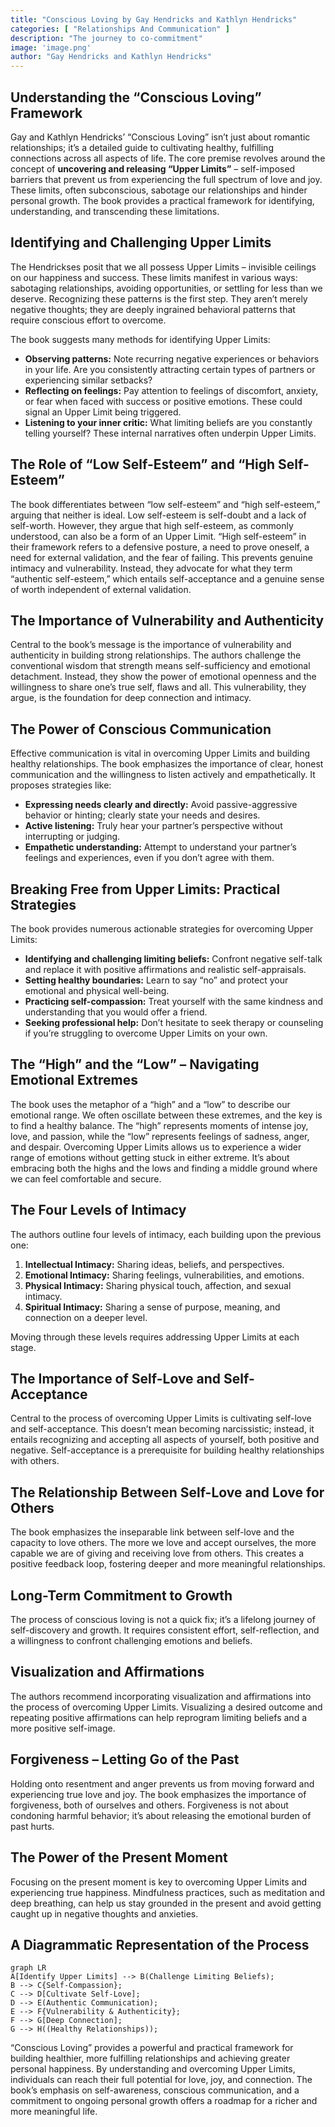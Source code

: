 ```yaml
---
title: "Conscious Loving by Gay Hendricks and Kathlyn Hendricks"
categories: [ "Relationships And Communication" ]
description: "The journey to co-commitment"
image: 'image.png'
author: "Gay Hendricks and Kathlyn Hendricks"
---
```

## Understanding the "Conscious Loving" Framework

Gay and Kathlyn Hendricks' "Conscious Loving" isn't just about romantic relationships; it's a detailed guide to cultivating healthy, fulfilling connections across all aspects of life. The core premise revolves around the concept of **uncovering and releasing "Upper Limits"** – self-imposed barriers that prevent us from experiencing the full spectrum of love and joy.  These limits, often subconscious, sabotage our relationships and hinder personal growth. The book provides a practical framework for identifying, understanding, and transcending these limitations.


## Identifying and Challenging Upper Limits

The Hendrickses posit that we all possess Upper Limits – invisible ceilings on our happiness and success. These limits manifest in various ways: sabotaging relationships, avoiding opportunities, or settling for less than we deserve. Recognizing these patterns is the first step. They aren't merely negative thoughts; they are deeply ingrained behavioral patterns that require conscious effort to overcome.

The book suggests many methods for identifying Upper Limits:

* **Observing patterns:** Note recurring negative experiences or behaviors in your life. Are you consistently attracting certain types of partners or experiencing similar setbacks?
* **Reflecting on feelings:** Pay attention to feelings of discomfort, anxiety, or fear when faced with success or positive emotions. These could signal an Upper Limit being triggered.
* **Listening to your inner critic:** What limiting beliefs are you constantly telling yourself?  These internal narratives often underpin Upper Limits.


## The Role of "Low Self-Esteem" and "High Self-Esteem"

The book differentiates between "low self-esteem" and "high self-esteem," arguing that neither is ideal.  Low self-esteem is self-doubt and a lack of self-worth.  However, they argue that high self-esteem, as commonly understood, can also be a form of an Upper Limit.  "High self-esteem" in their framework refers to a defensive posture, a need to prove oneself, a need for external validation, and the fear of failing.  This prevents genuine intimacy and vulnerability.  Instead, they advocate for what they term "authentic self-esteem," which entails self-acceptance and a genuine sense of worth independent of external validation.


##  The Importance of Vulnerability and Authenticity

Central to the book's message is the importance of vulnerability and authenticity in building strong relationships. The authors challenge the conventional wisdom that strength means self-sufficiency and emotional detachment. Instead, they show the power of emotional openness and the willingness to share one's true self, flaws and all. This vulnerability, they argue, is the foundation for deep connection and intimacy.


##  The Power of Conscious Communication

Effective communication is vital in overcoming Upper Limits and building healthy relationships.  The book emphasizes the importance of clear, honest communication and the willingness to listen actively and empathetically. It proposes strategies like:

* **Expressing needs clearly and directly:**  Avoid passive-aggressive behavior or hinting; clearly state your needs and desires.
* **Active listening:** Truly hear your partner’s perspective without interrupting or judging.
* **Empathetic understanding:** Attempt to understand your partner's feelings and experiences, even if you don't agree with them.


##  Breaking Free from Upper Limits: Practical Strategies

The book provides numerous actionable strategies for overcoming Upper Limits:

* **Identifying and challenging limiting beliefs:**  Confront negative self-talk and replace it with positive affirmations and realistic self-appraisals.
* **Setting healthy boundaries:**  Learn to say "no" and protect your emotional and physical well-being.
* **Practicing self-compassion:**  Treat yourself with the same kindness and understanding that you would offer a friend.
* **Seeking professional help:**  Don't hesitate to seek therapy or counseling if you're struggling to overcome Upper Limits on your own.


## The "High" and the "Low" – Navigating Emotional Extremes

The book uses the metaphor of a "high" and a "low" to describe our emotional range.  We often oscillate between these extremes, and the key is to find a healthy balance.  The "high" represents moments of intense joy, love, and passion, while the "low" represents feelings of sadness, anger, and despair.  Overcoming Upper Limits allows us to experience a wider range of emotions without getting stuck in either extreme.  It's about embracing both the highs and the lows and finding a middle ground where we can feel comfortable and secure.


##  The Four Levels of Intimacy

The authors outline four levels of intimacy, each building upon the previous one:

1. **Intellectual Intimacy:** Sharing ideas, beliefs, and perspectives.
2. **Emotional Intimacy:** Sharing feelings, vulnerabilities, and emotions.
3. **Physical Intimacy:**  Sharing physical touch, affection, and sexual intimacy.
4. **Spiritual Intimacy:**  Sharing a sense of purpose, meaning, and connection on a deeper level.

Moving through these levels requires addressing Upper Limits at each stage.


##  The Importance of Self-Love and Self-Acceptance

Central to the process of overcoming Upper Limits is cultivating self-love and self-acceptance. This doesn't mean becoming narcissistic; instead, it entails recognizing and accepting all aspects of yourself, both positive and negative.  Self-acceptance is a prerequisite for building healthy relationships with others.


##  The Relationship Between Self-Love and Love for Others

The book emphasizes the inseparable link between self-love and the capacity to love others.  The more we love and accept ourselves, the more capable we are of giving and receiving love from others.  This creates a positive feedback loop, fostering deeper and more meaningful relationships.


##  Long-Term Commitment to Growth

The process of conscious loving is not a quick fix; it's a lifelong journey of self-discovery and growth. It requires consistent effort, self-reflection, and a willingness to confront challenging emotions and beliefs.


##  Visualization and Affirmations

The authors recommend incorporating visualization and affirmations into the process of overcoming Upper Limits. Visualizing a desired outcome and repeating positive affirmations can help reprogram limiting beliefs and a more positive self-image.


##  Forgiveness – Letting Go of the Past

Holding onto resentment and anger prevents us from moving forward and experiencing true love and joy. The book emphasizes the importance of forgiveness, both of ourselves and others.  Forgiveness is not about condoning harmful behavior; it's about releasing the emotional burden of past hurts.


##  The Power of the Present Moment

Focusing on the present moment is key to overcoming Upper Limits and experiencing true happiness.  Mindfulness practices, such as meditation and deep breathing, can help us stay grounded in the present and avoid getting caught up in negative thoughts and anxieties.


##  A Diagrammatic Representation of the Process

```mermaid
graph LR
A[Identify Upper Limits] --> B(Challenge Limiting Beliefs);
B --> C{Self-Compassion};
C --> D[Cultivate Self-Love];
D --> E(Authentic Communication);
E --> F{Vulnerability & Authenticity};
F --> G[Deep Connection];
G --> H((Healthy Relationships));
```


"Conscious Loving" provides a powerful and practical framework for building healthier, more fulfilling relationships and achieving greater personal happiness. By understanding and overcoming Upper Limits, individuals can reach their full potential for love, joy, and connection. The book's emphasis on self-awareness, conscious communication, and a commitment to ongoing personal growth offers a roadmap for a richer and more meaningful life.

